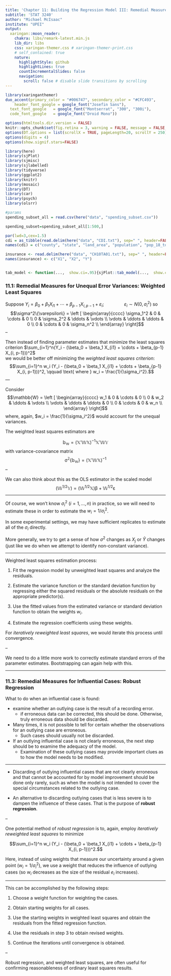 ```yaml
---
title: 'Chapter 11: Building the Regression Model III: Remedial Measures'
subtitle: 'STAT 3240'
author: "Michael McIsaac"
institute: "UPEI"
output:
  xaringan::moon_reader:
    chakra: libs/remark-latest.min.js
    lib_dir: libs
    css: xaringan-themer.css # xaringan-themer-print.css
    # self_contained: true
    nature:
      highlightStyle: github
      highlightLines: true
      countIncrementalSlides: false
      navigation:
        scroll: false # disable slide transitions by scrolling
---
```



```r
library(xaringanthemer)
duo_accent(primary_color = "#006747", secondary_color = "#CFC493",   
	header_font_google = google_font("Josefin Sans"),
  text_font_google   = google_font("Montserrat", "300", "300i"),
  code_font_google   = google_font("Droid Mono"))
```



```r
options(htmltools.dir.version = FALSE)
knitr::opts_chunk$set(fig.retina = 3, warning = FALSE, message = FALSE, fig.align="center", fig.height=5.5)
options(DT.options = list(scrollX = TRUE, pageLength=20, scrollY = 250))
options(digits = 4)
options(show.signif.stars=FALSE)

library(here)
library(sjPlot)
library(sjmisc)
library(sjlabelled)
library(tidyverse)
library(ggplot2)
library(knitr)
library(mosaic)
library(DT)
library(car)
library(psych)
library(olsrr)

#params
spending_subset_all = read.csv(here("data", "spending_subset.csv"))

spending_subset=spending_subset_all[1:500,]

par(lwd=3,cex=1.5) 
cdi = as_tibble(read.delim(here("data", "CDI.txt"), sep=" ", header=FALSE)[,-c(1:2)] %>% mutate(V18 = recode_factor(V18, "NE", "NC", "S", "W")))
names(cdi) = c("county", "state", "land_area", "population", "pop_18_to_34", "pop_65", "number_physicians", "number_hospital_beds", "total_serious_crimes", "high_school_grads", "bachelor_degrees", "poverty_rate", "unemployment_rate", "per_capita_income", "total_personal_income", "region")

insurance <- read.delim(here("data", "CH10TA01.txt"), sep=" ", header=FALSE)
names(insurance) <- c("X1", "X2", "Y")


tab_model <- function(...,  show.ci=.95){sjPlot::tab_model(...,  show.ci=show.ci, show.se=TRUE, collapse.ci=TRUE, show.stat=TRUE)}
```



### 11.1: Remedial Measures for Unequal Error Variances: Weighted Least Squares
Suppose $Y_i = \beta_0 + \beta_1 X_{i1} + \cdots + \beta_{p-1} X_{i, p-1} + \varepsilon_i; \qquad \qquad \varepsilon_i \sim N(0, \sigma_i^2)$
so
$$\sigma^2\{\varepsilon\} = \left [ \begin{array}{cccc} \sigma_1^2 & 0 & \cdots & 0 \\  0 & \sigma_2^2 & \ddots  & \vdots \\  \vdots & \ddots & \ddots  & 0 \\  0 & \cdots & 0 &  \sigma_n^2 \\ \end{array} \right]$$
--

Then instead of finding parameter estimates that minimize the least squares criterion
$\sum_{i=1}^n(Y_i - (\beta_0 + \beta_1 X_{i1} + \cdots + \beta_{p-1} X_{i, p-1}))^2$  
we would be better off minimizing the *weighted least squares criterion*:
$$\sum_{i=1}^n w_i (Y_i - (\beta_0 + \beta_1 X_{i1} + \cdots + \beta_{p-1} X_{i, p-1}))^2, \qquad \text{ where } w_i = \frac{1}{\sigma_i^2}.$$
---

Consider 
$$\mathbb{W} = \left [ \begin{array}{cccc} w_1 & 0 & \cdots & 0 \\  0 & w_2 & \ddots  & \vdots \\  \vdots & \ddots & \ddots  & 0 \\  0 & \cdots & 0 &  w_n \\ \end{array} \right]$$
where, again, $w_i = \frac{1}{\sigma_i^2}$ would account for the unequal variances.

The weighted least squares estimators are 

$$\mathbb{b_w} = (\mathbb{X'WX})^{-1} \mathbb{X'W Y}$$
with variance-covariance matrix 
$$\mathbb{\sigma^2\{b_{w}\}} = (\mathbb{X'WX})^{-1}$$
--

We can also think about this as the OLS estimator in the scaled model
$$(\mathbb{W}^{	1/2} \mathbb{Y}) = (\mathbb{W}^{1/2} \mathbb{X}) \mathbb{\beta} + \mathbb{W}^{1/2} \mathbb{\varepsilon}$$

---

Of course, we won't know $\sigma_i^2 \ (i=1, \ldots, n)$ in practice, so we will need to estimate these in order to estimate the $w_i = 1/\sigma_i^2$. 

In some experimental settings, we may have sufficient replicates to estimate all of the $\sigma_i$ directly. 

More generally, we try to get a sense of how  $\sigma^2$ changes as $X_j$ or $\hat Y$ changes (just like we do when we attempt to identify non-constant variance). 

---

Weighted least squares estimation process:

1. Fit the regression model by unweighted least squares and analyze the residuals.

2. Estimate the variance function or the standard deviation function by regressing either the squared residuals or the absolute residuals on the appropriate predictor(s).

3. Use the fitted values from the estimated variance or standard deviation function to obtain the weights $w_i$.

4. Estimate the regression coefficients using these weights.

For *iteratively reweighted least squares*, we would iterate this process until convergence.

--

We need to do a little more work to correctly estimate standard errors of the parameter estimates. Bootstrapping can again help with this.

---

### 11.3: Remedial Measures for Influential Cases: Robust Regression

What to do when an influential case is found: 

* examine whether an outlying case is the result of a recording error.
  + if erroneous data can be corrected, this should be done. Otherwise, truly erroneous data should be discarded. 
  
* Many times, it is not possible to tell for certain whether the observations for an outlying case are erroneous.
  + Such cases should usually not be discarded.

* If an outlying influential case is not clearly erroneous, the next step should be to examine the adequacy of the model. 
  + Examination of these outlying cases may provide important clues as to how the model needs to be modified. 

---

* Discarding of outlying influential cases that are not clearly erroneous and that cannot be accounted for by model improvement should be done only rarely, such as when the model is not intended to cover the special circumstances related to the outlying case.

* An alternative to discarding outlying cases that is less severe is to dampen the influence of these cases. That is the purpose of **robust regression**.

--

One potential method of *robust regression* is to, again, employ *iteratively reweighted least squares* to minimize

$$\sum_{i=1}^n w_i (Y_i - (\beta_0 + \beta_1 X_{i1} + \cdots + \beta_{p-1} X_{i, p-1}))^2.$$

Here, instead of using weights that measure our uncertainty around a given point $(w_i = 1/\sigma_i^2)$, we use a weight that reduces the influence of outlying cases (so $w_i$ decreases as the size of the residual $e_i$ increases). 

---

This can be accomplished by the following steps:

1. Choose a weight function for weighting the cases.

2. Obtain starting weights for all cases.

3. Use the starting weights in weighted least squares and obtain the residuals from the fitted regression function.

4. Use the residuals in step 3 to obtain revised weights. 

5. Continue the iterations until convergence is obtained.

--

Robust regression, and weighted least squares, are often useful for confirming reasonableness of ordinary least squares results.
